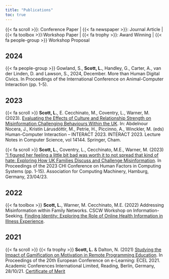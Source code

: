 ```yaml
---
title: "Publications"
toc: true
---
```


{{< fa scroll >}}: Conference Paper | 
{{< fa newspaper >}}: Journal Article | 
{{< fa toolbox >}}:Workshop Paper |
{{< fa trophy >}}: Award Winning |
{{< fa people-group >}} Workshop Proposal

## 2024 
{{< fa people-group >}} Gowland, S., **Scott, L.**, Handley, G., Carter, A., van der Linden, D. and Lawson, S., 2024, December. More than Human Digital Civics. In Proceedings of the International Conference on Animal-Computer Interaction (pp. 1-5).

## 2023

{{< fa scroll >}} **Scott, L.**, E. Cecchinato, M., Coventry, L., Warner, M. (2023). [Evaluating the Effects of Culture and Relationship Strength on Misinformation Challenging Behaviours Within the UK](https://doi.org/10.1007/978-3-031-42286-7_23). In: Abdelnour Nocera, J., Kristín Lárusdóttir, M., Petrie, H., Piccinno, A., Winckler, M. (eds) Human-Computer Interaction – INTERACT 2023. INTERACT 2023. Lecture Notes in Computer Science, vol 14144. Springer, Cham. 

{{< fa scroll >}} **Scott, L.**, Coventry, L., Cecchinato, M.E., Warner, M. (2023) ["I figured her feeling a little bit bad was worth it to not spread that kind of hate: Exploring How UK Families Discuss and Challenge Misinformation](https://dl.acm.org/doi/abs/10.1145/3544548.3581202). In Proceedings of the 2023 CHI Conference on Human Factors in Computing Systems (pp. 1-15). Association for Computing Machinery, Hamburg, Germany, 23/04/23.

## 2022


{{< fa toolbox >}} **Scott, L.**, Warner, M. Cecchinato, M.E. (2022) Addressing Misinformation within Family Networks. CSCW Workshop on Information-Seeking, [Finding Identity: Exploring the Role of Online Health Information in Illness Experience](https://sites.google.com/view/info-seeking101/home).  

## 2021
{{< fa scroll >}} {{< fa trophy >}} **Scott, L.** & Dalton, N. (2021) [Studying the Impact of Gamification on Motivation in Remote Programming Education](https://nrl.northumbria.ac.uk/id/eprint/47507/). In Proceedings of the 20th European Conference on e-Learning: ECEL 2021. Academic Conferences International Limited, Reading, Berlin, Germany, 28/10/21. [Certificate of Merit](https://www.academic-conferences.org/conferences/ecel/ecel-future-and-past/)